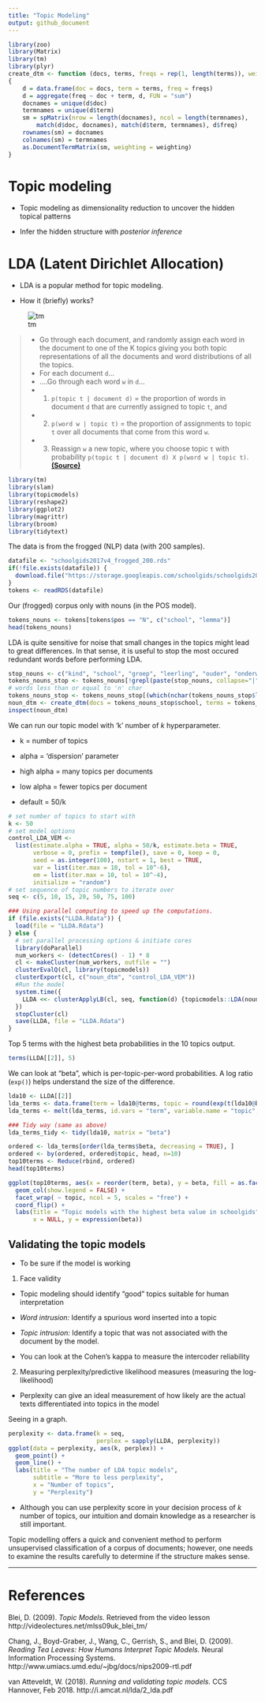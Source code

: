 ```yaml
---
title: "Topic Modeling"
output: github_document
---
```


```r
library(zoo)
library(Matrix)
library(tm)
library(plyr)
create_dtm <- function (docs, terms, freqs = rep(1, length(terms)), weighting = weightTf) 
{
    d = data.frame(doc = docs, term = terms, freq = freqs)
    d = aggregate(freq ~ doc + term, d, FUN = "sum")
    docnames = unique(d$doc)
    termnames = unique(d$term)
    sm = spMatrix(nrow = length(docnames), ncol = length(termnames), 
        match(d$doc, docnames), match(d$term, termnames), d$freq)
    rownames(sm) = docnames
    colnames(sm) = termnames
    as.DocumentTermMatrix(sm, weighting = weighting)
}
```

# Topic modeling

* Topic modeling as dimensionality reduction to uncover the hidden topical patterns

* Infer the hidden structure with *posterior inference*

# LDA (Latent Dirichlet Allocation)

* LDA is a popular method for topic modeling.

* How it (briefly) works?

![tm](images/tm.png)

> * Go through each document, and randomly assign each word in the document to one of the K topics giving you both topic representations of all the documents and word distributions of all the topics.
> * For each document `d`...
> * ....Go through each word `w` in `d`...
> * 1) `p(topic t | document d)` = the proportion of words in document `d` that are currently assigned to topic `t`, and 
> * 2) `p(word w | topic t)` = the proportion of assignments to topic `t` over all documents that come from this word `w`.
> * 3) Reassign `w` a new topic, where you choose topic `t` with probability `p(topic t | document d) X p(word w | topic t)`.
[**(Source)**](https://www.quora.com/What-is-a-good-explanation-of-Latent-Dirichlet-Allocation)

```r
library(tm)
library(slam)
library(topicmodels)
library(reshape2)
library(ggplot2)
library(magrittr)
library(broom)
library(tidytext)
```

The data is from the frogged (NLP) data (with 200 samples).
```r
datafile <- "schoolgids2017v4_frogged_200.rds"
if(!file.exists(datafile)) {
  download.file("https://storage.googleapis.com/schoolgids/schoolgids2017v4/schoolgids2017v4_frogged_200.rds", datafile)
}
tokens <- readRDS(datafile)
```

Our (frogged) corpus only with nouns (in the POS model).
```r
tokens_nouns <- tokens[tokens$pos == "N", c("school", "lemma")]
head(tokens_nouns)
```

LDA is quite sensitive for noise that small changes in the topics might lead to great differences. In that sense, it is useful to stop the most occured redundant words before performing LDA.
```r
stop_nouns <- c("kind", "school", "groep", "leerling", "ouder", "onderwijs", "leerkracht", "jaar", "schooljaar", "informatie", "activiteit", "ondersteuning", "basisschool", "gesprek", "week", "contact", "directeur", "website", "e-mail", "afspraak", "team", tm::stopwords("dutch") )
tokens_nouns_stop <- tokens_nouns[!grepl(paste(stop_nouns, collapse="|"), tokens_nouns$lemma),]
# words less than or equal to 'n' char
tokens_nouns_stop <- tokens_nouns_stop[(which(nchar(tokens_nouns_stop$lemma) >= 4)), ]
noun_dtm <- create_dtm(docs = tokens_nouns_stop$school, terms = tokens_nouns_stop$lemma)
inspect(noun_dtm)
```

We can run our topic model with 'k' number of *k* hyperparameter.

* k = number of topics

* alpha = 'dispersion' parameter

* high alpha = many topics per documents

* low alpha = fewer topics per document

* default = 50/k

```r
# set number of topics to start with
k <- 50
# set model options
control_LDA_VEM <-
  list(estimate.alpha = TRUE, alpha = 50/k, estimate.beta = TRUE,
       verbose = 0, prefix = tempfile(), save = 0, keep = 0,
       seed = as.integer(100), nstart = 1, best = TRUE,
       var = list(iter.max = 10, tol = 10^-6),
       em = list(iter.max = 10, tol = 10^-4),
       initialize = "random")
# set sequence of topic numbers to iterate over
seq <- c(5, 10, 15, 20, 50, 75, 100)

### Using parallel computing to speed up the computations.
if (file.exists("LLDA.Rdata")) {
  load(file = "LLDA.Rdata")
} else {
  # set parallel processing options & initiate cores
  library(doParallel)
  num_workers <- (detectCores() - 1) * 8
  cl <- makeCluster(num_workers, outfile = "")
  clusterEvalQ(cl, library(topicmodels))
  clusterExport(cl, c("noun_dtm", "control_LDA_VEM"))
  #Run the model
  system.time({
    LLDA <<- clusterApplyLB(cl, seq, function(d) {topicmodels::LDA(noun_dtm, control = control_LDA_VEM, d)})
  })
  stopCluster(cl)
  save(LLDA, file = "LLDA.Rdata")
}
```

Top 5 terms with the highest beta probabilities in the 10 topics output.
```r
terms(LLDA[[2]], 5)
```

We can look at "beta", which is per-topic-per-word probabilities. A log ratio (`exp()`) helps understand the size of the difference.
```r
lda10 <- LLDA[[2]]
lda_terms <- data.frame(term = lda10@terms, topic = round(exp(t(lda10@beta)), 6), stringsAsFactors = FALSE)
lda_terms <- melt(lda_terms, id.vars = "term", variable.name = "topic", value.name = "beta")

### Tidy way (same as above)
lda_terms_tidy <- tidy(lda10, matrix = "beta")

ordered <- lda_terms[order(lda_terms$beta, decreasing = TRUE), ]
ordered <- by(ordered, ordered$topic, head, n=10)
top10terms <- Reduce(rbind, ordered)
head(top10terms)

ggplot(top10terms, aes(x = reorder(term, beta), y = beta, fill = as.factor(topic))) +
  geom_col(show.legend = FALSE) +
  facet_wrap( ~ topic, ncol = 5, scales = "free") +
  coord_flip() +
  labs(title = "Topic models with the highest beta value in schoolgids",
       x = NULL, y = expression(beta))
```

## Validating the topic models

* To be sure if the model is working

1) Face validity

* Topic modeling should identify "good" topics suitable for human interpretation

* *Word intrusion:* Identify a spurious word inserted into a topic

* *Topic intrusion:*  Identify a topic that was not associated with the document by the
model.

* You can look at the Cohen's kappa to measure the intercoder reliability

2) Measuring perplexity/predictive likelihood measures (measuring the log-likelihood)

* Perplexity can give an ideal measurement of how likely are the actual texts differentiated into topics in the model

Seeing in a graph.
```r
perplexity <- data.frame(k = seq,
                         perplex = sapply(LLDA, perplexity))
ggplot(data = perplexity, aes(k, perplex)) +
  geom_point() +
  geom_line() +
  labs(title = "The number of LDA topic models",
       subtitle = "More to less perplexity",
       x = "Number of topics",
       y = "Perplexity")
```

* Although you can use perplexity score in your decision process of *k* number of topics, our intuition and domain knowledge as a researcher is still important.

Topic modelling offers a quick and convenient method to perform unsupervised classification of a corpus of documents; however, one needs to examine the results carefully to determine if the structure makes sense.

------------------------------------------------------

# References

Blei, D. (2009). *Topic Models*. Retrieved from the video lesson http://videolectures.net/mlss09uk_blei_tm/

Chang, J., Boyd-Graber, J., Wang, C., Gerrish, S., and Blei, D. (2009). *Reading Tea Leaves: How Humans Interpret Topic Models.* Neural Information Processing Systems. http://www.umiacs.umd.edu/~jbg/docs/nips2009-rtl.pdf

van Atteveldt, W. (2018). *Running and validating topic models.* CCS Hannover, Feb 2018. http://i.amcat.nl/lda/2_lda.pdf